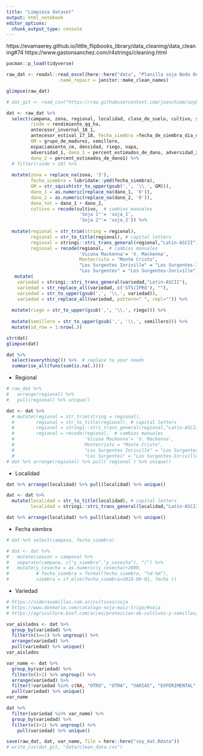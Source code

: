 ```yaml
---
title: "Limpieza dataset"
output: html_notebook
editor_options: 
  chunk_output_type: console
---
```


https://evamaerey.github.io/little_flipbooks_library/data_cleaning/data_cleaning#74 
https://www.gastonsanchez.com/r4strings/cleaning.html

```r
pacman::p_load(tidyverse)
```


```r
raw_dat <- readxl::read_excel(here::here("data", "Planilla soja Nodo Oeste - Juanchi.xlsx"),
                   .name_repair = janitor::make_clean_names)
```


```r
glimpse(raw_dat)
```


```r
# dat_git <- read_csv("https://raw.githubusercontent.com/juanchiem/soybean/master/data/clean_data.csv")
```

```r
dat <- raw_dat %>% 
  select(campana, zona, regional, localidad, clase_de_suelo, cultivo, superficie, 
         rinde = rendimiento_qq_ha,
         antecesor_invernal_18_1, 
         antecesor_estival_17_18, fecha_siembra =fecha_de_siembra_dia_mes, variedad, 
         GM = grupo_de_madurez, semillero, 
         espaciamiento_cm, densidad, riego, napa, 
         adversidad_1, dano_1 = percent_estimados_de_dano, adversidad_2, 
         dano_2 = percent_estimados_de_dano1) %>% 
  # filter(rinde > 10) %>%
  
  mutate(zona = replace_na(zona, '3'), 
         fecha_siembra = lubridate::ymd(fecha_siembra), 
         GM = str_squish(str_to_upper(gsub(',', '\\.', GM))), 
         dano_1 = as.numeric(replace_na(dano_1, '0')), 
         dano_2 = as.numeric(replace_na(dano_2, '0')),
         dano_tot = dano_1 + dano_2,
         cultivo = recode(cultivo,  # cambios manuales
                           'Soja 1°'= 'soja_1',
                           'Soja 2°'= 'soja_2')) %>% 
  
  mutate(regional = str_trim(string = regional),
         regional = str_to_title(regional), # capital letters
         regional = stringi::stri_trans_general(regional,"Latin-ASCII"), # sacar acentos
         regional = recode(regional,  # cambios manuales
                           'Vicuna Mackenna'= 'V. Mackenna',
                           Montecristo = "Monte Cristo",
                           "Los Surgentes Inriville" = "Los Surgentes-Inriville",
                           "Los Surgentes" = "Los Surgentes-Inriville")) %>% 
   mutate(
    variedad = stringi::stri_trans_general(variedad,"Latin-ASCII"),
    variedad = str_replace_all(variedad, c('STS|IPRO'), ""),
    variedad = str_to_upper(gsub(',', '\\.', variedad)),
    variedad = str_replace_all(variedad, pattern=" ", repl="")) %>% 
  
  mutate(riego = str_to_upper(gsub(',', '\\.', riego))) %>% 
  
  mutate(semillero = str_to_upper(gsub(',', '\\.', semillero))) %>% 
  mutate(id_row = 1:nrow(.))
```

```r
str(dat)
glimpse(dat)
```

```r
dat %>%
  select(everything()) %>%  # replace to your needs
  summarise_all(funs(sum(is.na(.))))
```

- Regional

```r
# raw_dat %>% 
#   arrange(regional) %>%
#   pull(regional) %>% unique()

dat <- dat %>%
  # mutate(regional = str_trim(string = regional),
  #        regional = str_to_title(regional), # capital letters
  #        regional = stringi::stri_trans_general(regional,"Latin-ASCII"), # sacar acentos
  #        regional = recode(regional,  # cambios manuales
  #                          'Vicuna Mackenna'= 'V. Mackenna',
  #                          Montecristo = "Monte Cristo",
  #                          "Los Surgentes Inriville" = "Los Surgentes-Inriville",
  #                          "Los Surgentes" = "Los Surgentes-Inriville"))
# dat %>% arrange(regional) %>% pull(`regional`) %>% unique()
```

- Localidad

```r
dat %>% arrange(localidad) %>% pull(localidad) %>% unique()

dat <- dat %>%
  mutate(localidad = str_to_title(localidad), # capital letters
         localidad = stringi::stri_trans_general(localidad,"Latin-ASCII"))  

dat %>% arrange(localidad) %>% pull(localidad) %>% unique()
```

- Fecha siembra

```r
# dat %>% select(campana, fecha_siembra)

# dat <- dat %>% 
#   mutate(season = campana) %>% 
#   separate(campana, c("y_siembra","y_cosecha"), "/") %>%   
#   mutate(y_cosecha = as.numeric(y_cosecha)+2000, 
#          # fecha_siembra = format(fecha_siembra, "%d-%m"),
#          siembra = if_else(fecha_siembra>2018-09-01, fecha ))  
```

- Variedad

```r
# https://niderasemillas.com.ar/cultivos/soja
# https://www.donmario.com/catalogo-soja-maiz-trigo/#soja
# https://agriculture.basf.com/ar/es/proteccion-de-cultivos-y-semillas/productos/credenz.html

var_aislados <- dat %>%
  group_by(variedad) %>%
  filter(n()==1) %>% ungroup() %>% 
  arrange(variedad) %>% 
  pull(variedad) %>% unique() 
var_aislados

var_name <- dat %>%
  group_by(variedad) %>%
  filter(n()>1) %>% ungroup() %>% 
  arrange(variedad) %>% 
  filter(!variedad %in% c(NA, "OTRO", "OTRA", "VARIAS", "EXPERIMENTAL", "MEZCLA","0")) %>%
  pull(variedad) %>% unique() 
var_name

dat %>% 
  filter(variedad %in% var_name) %>% 
  group_by(variedad) %>%
  filter(n()>1) %>% ungroup() %>%
    pull(variedad) %>% unique() 
```

```r
save(raw_dat, dat, var_name, file = here::here("soy_dat.Rdata"))
# write_csv(dat_git, "data/clean_data.csv")
```
